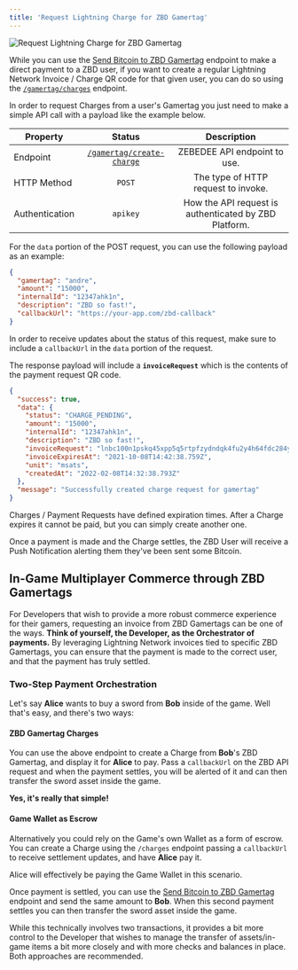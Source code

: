 ```yaml
---
title: 'Request Lightning Charge for ZBD Gamertag'
---
```


<Frame type="glass" caption="Request Lightning Charge for ZBD Gamertag">
  <img src="/img/TOhjO81.png" alt="Request Lightning Charge for ZBD Gamertag" />
</Frame>
<br />

While you can use the [Send Bitcoin to ZBD Gamertag](/api/gamertag/send-payment) endpoint to make a direct payment to a ZBD user, if you want to create a regular Lightning Network Invoice / Charge QR code for that given user, you can do so using the [`/gamertag/charges`](/api/gamertag/create-charge) endpoint.

In order to request Charges from a user's Gamertag you just need to make a simple API call with a payload like the example below.

| Property | Status | Description |
| --- | :-: | :-: |
| Endpoint | [`/gamertag/create-charge`](/api/gamertag/create-charge) | ZEBEDEE API endpoint to use. |
| HTTP Method | `POST` | The type of HTTP request to invoke. |
| Authentication | `apikey` | How the API request is authenticated by ZBD Platform. |

For the `data` portion of the POST request, you can use the following payload as an example:

```json
{
  "gamertag": "andre",
  "amount": "15000",
  "internalId": "12347ahk1n",
  "description": "ZBD so fast!",
  "callbackUrl": "https://your-app.com/zbd-callback"
}
```

In order to receive updates about the status of this request, make sure to include a `callbackUrl` in the `data` portion of the request.

The response payload will include a **`invoiceRequest`** which is the contents of the payment request QR code.

```json
{
  "success": true,
  "data": {
    "status": "CHARGE_PENDING",
    "amount": "15000",
    "internalId": "12347ahk1n",
    "description": "ZBD so fast!",
    "invoiceRequest": "lnbc100n1pskq45xpp5q5rtpfzydndqk4fu2y4h64fdc284y6av0fn8gz4dmkq89xuxd28sdpvw3jhxarfdenjqctxw3jhygrjv4kk7anfdenjqmnpd4jscqzpgxqzjcsp59g6vgrss790zkwjqc3adndzt5tcq2ltaxynfstggjl6rre3kk6js9qyyssqfyan62pzsjsm62l6zq57jv9pmlpmycvqu649ccfjn7mar77awgykz2gft3fcgl9x5m4mz78nyng920uf6zwft5qnt2qjtqgpl7c72dgq4z7mgv",
    "invoiceExpiresAt": "2021-10-08T14:42:38.759Z",
    "unit": "msats",
    "createdAt": "2022-02-08T14:32:38.793Z"
  },
  "message": "Successfully created charge request for gamertag"
}
```

<Info>Charges / Payment Requests have defined expiration times. After a Charge expires it cannot be paid, but you can simply create another one.</Info>

Once a payment is made and the Charge settles, the ZBD User will receive a Push Notification alerting them they've been sent some Bitcoin.

## In-Game Multiplayer Commerce through ZBD Gamertags[​](#in-game-multiplayer-commerce-through-zbd-gamertags "Direct link to heading")

For Developers that wish to provide a more robust commerce experience for their gamers, requesting an invoice from ZBD Gamertags can be one of the ways. **Think of yourself, the Developer, as the Orchestrator of payments.** By leveraging Lightning Network invoices tied to specific ZBD Gamertags, you can ensure that the payment is made to the correct user, and that the payment has truly settled.

### Two-Step Payment Orchestration[​](#two-step-payment-orchestration "Direct link to heading")

Let's say **Alice** wants to buy a sword from **Bob** inside of the game. Well that's easy, and there's two ways:

#### ZBD Gamertag Charges[​](#zbd-gamertag-charges "Direct link to heading")

You can use the above endpoint to create a Charge from **Bob**'s ZBD Gamertag, and display it for **Alice** to pay. Pass a `callbackUrl` on the ZBD API request and when the payment settles, you will be alerted of it and can then transfer the sword asset inside the game.

**Yes, it's really that simple!**

#### Game Wallet as Escrow[​](#game-wallet-as-escrow "Direct link to heading")

Alternatively you could rely on the Game's own Wallet as a form of escrow. You can create a Charge using the `/charges` endpoint passing a `callbackUrl` to receive settlement updates, and have **Alice** pay it.

<Info>Alice will effectively be paying the Game Wallet in this scenario.</Info>

Once payment is settled, you can use the [Send Bitcoin to ZBD Gamertag](/api/gamertag/send-payment) endpoint and send the same amount to **Bob**. When this second payment settles you can then transfer the sword asset inside the game.

While this technically involves two transactions, it provides a bit more control to the Developer that wishes to manage the transfer of assets/in-game items a bit more closely and with more checks and balances in place. Both approaches are recommended.